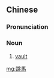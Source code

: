 {{also|跳马}}
==Chinese==
{{zh-forms|s=跳马}}

===Pronunciation===
{{zh-pron
|m=tiàomǎ
|cat=n
}}

===Noun===
{{zh-noun}}

# {{lb|zh|gymnastics}} [[vault]]

[[mg:跳馬]]